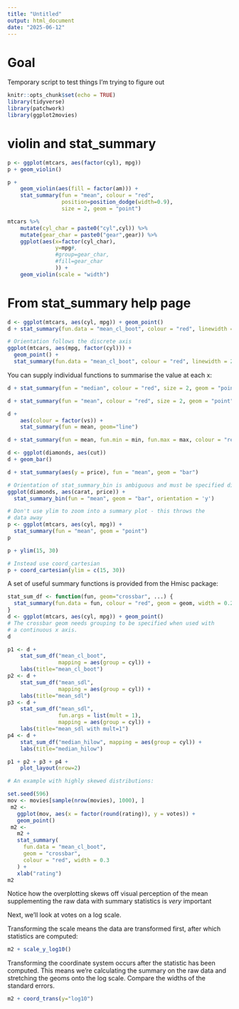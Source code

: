 ```yaml
---
title: "Untitled"
output: html_document
date: "2025-06-12"
---
```


# Goal

Temporary script to test things I'm trying to figure out

```r
knitr::opts_chunk$set(echo = TRUE)
library(tidyverse)
library(patchwork)
library(ggplot2movies)
```

# violin and stat_summary

```r
p <- ggplot(mtcars, aes(factor(cyl), mpg))
p + geom_violin()
```




```r
p + 
    geom_violin(aes(fill = factor(am))) + 
    stat_summary(fun = "mean", colour = "red", 
                 position=position_dodge(width=0.9),
                 size = 2, geom = "point")
```


```r
mtcars %>% 
    mutate(cyl_char = paste0("cyl",cyl)) %>% 
    mutate(gear_char = paste0("gear",gear)) %>% 
    ggplot(aes(x=factor(cyl_char), 
               y=mpg#, 
               #group=gear_char, 
               #fill=gear_char
               )) +
    geom_violin(scale = "width")
```


# From stat_summary help page


```r
d <- ggplot(mtcars, aes(cyl, mpg)) + geom_point()
d + stat_summary(fun.data = "mean_cl_boot", colour = "red", linewidth = 2, size = 1)
```

```r
# Orientation follows the discrete axis
ggplot(mtcars, aes(mpg, factor(cyl))) +
  geom_point() +
  stat_summary(fun.data = "mean_cl_boot", colour = "red", linewidth = 2, size = 1)
```
You can supply individual functions to summarise the value at each x:

```r

d + stat_summary(fun = "median", colour = "red", size = 2, geom = "point")
```

```r
d + stat_summary(fun = "mean", colour = "red", size = 2, geom = "point")
```

```r
d + 
    aes(colour = factor(vs)) + 
    stat_summary(fun = mean, geom="line")
```

```r
d + stat_summary(fun = mean, fun.min = min, fun.max = max, colour = "red")
```

```r
d <- ggplot(diamonds, aes(cut))
d + geom_bar()
```

```r
d + stat_summary(aes(y = price), fun = "mean", geom = "bar")
```

```r
# Orientation of stat_summary_bin is ambiguous and must be specified directly
ggplot(diamonds, aes(carat, price)) +
  stat_summary_bin(fun = "mean", geom = "bar", orientation = 'y')
```

```r

# Don't use ylim to zoom into a summary plot - this throws the
# data away
p <- ggplot(mtcars, aes(cyl, mpg)) +
  stat_summary(fun = "mean", geom = "point")
p
```

```r
p + ylim(15, 30)
```

```r
# Instead use coord_cartesian
p + coord_cartesian(ylim = c(15, 30))

```

A set of useful summary functions is provided from the Hmisc package:


```r
stat_sum_df <- function(fun, geom="crossbar", ...) {
  stat_summary(fun.data = fun, colour = "red", geom = geom, width = 0.2, ...)
}
d <- ggplot(mtcars, aes(cyl, mpg)) + geom_point()
# The crossbar geom needs grouping to be specified when used with
# a continuous x axis.
d
```

```r
p1 <- d + 
    stat_sum_df("mean_cl_boot", 
                mapping = aes(group = cyl)) + 
    labs(title="mean_cl_boot")
p2 <- d + 
    stat_sum_df("mean_sdl", 
                mapping = aes(group = cyl)) + 
    labs(title="mean_sdl")
p3 <- d + 
    stat_sum_df("mean_sdl", 
                fun.args = list(mult = 1), 
                mapping = aes(group = cyl)) + 
    labs(title="mean_sdl with mult=1")
p4 <- d + 
    stat_sum_df("median_hilow", mapping = aes(group = cyl)) + 
    labs(title="median_hilow")

p1 + p2 + p3 + p4 +
    plot_layout(nrow=2)
```



```r
# An example with highly skewed distributions:

set.seed(596)
mov <- movies[sample(nrow(movies), 1000), ]
 m2 <-
   ggplot(mov, aes(x = factor(round(rating)), y = votes)) +
   geom_point()
 m2 <-
   m2 +
   stat_summary(
     fun.data = "mean_cl_boot",
     geom = "crossbar",
     colour = "red", width = 0.3
   ) +
   xlab("rating")
m2

```


Notice how the overplotting skews off visual perception of the mean supplementing the raw data with summary statistics is _very_ important

Next, we'll look at votes on a log scale.

Transforming the scale means the data are transformed first, after which statistics are computed:

```r
m2 + scale_y_log10()
```

Transforming the coordinate system occurs after the statistic has been computed. This means we're calculating the summary on the raw data and stretching the geoms onto the log scale.  Compare the widths of the standard errors.

```r
m2 + coord_trans(y="log10")
```

```r

```

